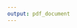 ```yaml
---
output: pdf_document
---
```


\begin{appendices}

\chapter*{Appendix A. Renfrewshire pilot. UBDC RAC approval}\label{app:a}

\includepdf[pages={-}]{data/assets/renf-rac.pdf}

\chapter*{Appendix B. Renfrewshire pilot. Ethical approval}\label{app:b}

\includepdf[pages={-}]{data/assets/renf-ethics.pdf}

\chapter*{Appendix C. Main linkage RAC approval}\label{app:c}

\includepdf[pages={-}]{data/assets/main-proj-rac.pdf}

\chapter*{Appendix D. Main linkage PBPP approval}\label{app:d}

\includepdf[pages={-}]{data/assets/pbpp.pdf}

\chapter*{Appendix E. Main linkage. Ethical approval}\label{app:e}

\includepdf[pages={-}]{data/assets/college-ethics.pdf}

\chapter*{Appendix F. Data Sharing agreement}\label{app:f}

\includepdf[pages={-}]{data/assets/DSA-signed.pdf}

\chapter*{Appendix G. Medicines not included in total counts}\label{app:g}

\begin{longtable}{@{}lr@{}}
\toprule
Medicine Name & BNF subsection \\* \midrule
\endfirsthead
%
\multicolumn{2}{c}%
{{\bfseries continued from previous page}} \\
\toprule
Medicine Name & BNF subsection \\* \midrule
\endhead
%
\bottomrule
\endfoot
%
\endlastfoot
%
GLUCAGON & 06.01.04 \\
OILS FOR THE EAR & 12.01.03 \\
CHLORHEXIDINE GLUCONATE & 12.03.04 \\
ENTERAL NUTRITION & 09.04.02 \\
DOCUSATE SODIUM & 12.01.03 \\
EMOLLIENTS & 13.01.01 \\
SUNSCREEN & 13.08.01 \\
POVIDONE IODINE & 13.11.04 \\
OXYGEN CYLINDERS & 03.06.00 \\
MULTIVITAMINS & 09.06.07 \\
\begin{tabular}[c]{@{}l@{}}LIDOCAINE HYDROCHLORIDE \\ WITH CHLORHEXIDINE GLUCONATE\end{tabular} & 15.02.01 \\
WATER FOR INJECTIONS & 09.02.02 \\
HEPARINOID & 13.14.00 \\
DICLOFENAC & 13.08.01 \\
PROFLAVINE HEMISULFATE & 13.10.05 \\
RALOXIFENE HYDROCHLORIDE & 06.04.01 \\
\begin{tabular}[c]{@{}l@{}}COMPOUND TOPICAL PREPARATIONS \\ WITH LIDOCAINE\end{tabular} & 15.02.01 \\
FOODS FOR SPECIAL DIETS & 09.04.01 \\
\begin{tabular}[c]{@{}l@{}}COMPOUND PREPARATIONS WITH \\ SALICYLIC ACID\end{tabular} & 13.07.00 \\
KETOROLAC TROMETAMOL & 11.08.02 \\
BENZOCAINE & 12.03.03 \\
FOODS FOR SPECIAL DIETS & 09.04.02 \\
MAGNESIUM SULFATE & 13.10.05 \\
HYDROGEN PEROXIDE & 13.11.06 \\
FLUOROURACIL & 13.08.01 \\
UREA HYDROGEN PEROXIDE & 12.01.03 \\
METHYLPREDNISOLONE & 10.01.02 \\
GLUCOSE & 09.02.02 \\
CHLORHEXIDINE GLUCONATE & 13.11.02 \\
LIDOCAINE & 15.02.01 \\
\begin{tabular}[c]{@{}l@{}}AMYLMETACRESOL AND \\ DICHLOROBENZYL ALCOHOL\end{tabular} & 12.03.03 \\
CETYLPYRIDINIUM CHLORIDE & 12.03.03 \\
SALICYLIC ACID & 13.07.00 \\
HEXETIDINE & 12.03.04 \\
GLUTEN FREE BISCUITS & 09.04.01 \\
GLUTEN FREE MIXES & 09.04.01 \\
GLUTEN FREE BREAD & 09.04.01 \\
GLUCOSE & 06.01.04 \\
\begin{tabular}[c]{@{}l@{}}CETRIMIDE AND \\ CHLORHEXIDINE GLUCONATE\end{tabular} & 13.10.05 \\
ORCIPRENALINE SULFATE & 03.01.01 \\
BOWEL CLEANSING SOLUTIONS & 01.06.05 \\
IMIQUIMOD & 13.07.00 \\
ENTERAL NUTRITION & 09.04.01 \\
OXYGEN CYLINDERS WITH SET & 03.06.00 \\
COMPOUND HERBAL PREPARATIONS & 09.12.00 \\
ZINC OXIDE & 13.13.01 \\
ALUMINIUM DIHYDROXYALLANTOINATE & 13.12.00 \\
\begin{tabular}[c]{@{}l@{}}CETYLPYRIDINIUM CHLORIDE WITH \\ CHLOROCRESOL AND\\ LIDOCAINE HYDROCHLORIDE\end{tabular} & 12.03.04 \\
GLUTEN FREE/LOW PROTEIN BISCUITS & 09.04.01 \\
LOW PROTEIN BISCUITS & 09.04.01 \\
GLUTEN FREE PASTA & 09.04.01 \\
GLUTEN FREE/WHEAT FREE BISCUITS & 09.04.01 \\
GLUTEN FREE/WHEAT FREE BREAD & 09.04.01 \\
HYOSCINE HYDROBROMIDE & 15.01.03 \\
MIDAZOLAM & 15.01.04 \\
POTASSIUM PERMANGANATE & 13.11.06 \\
POVIDONE IODINE & 13.10.05 \\
GLUTEN FREE/WHEAT FREE MIXES & 09.04.01 \\
FOODS FOR SPECIAL DIETS & 09.11.04 \\
ALUMINIUM CHLORIDE HEXAHYDRATE & 13.12.00 \\
GLUTEN FREE/WHEAT FREE PASTA & 09.04.01 \\
SODIUM CHLORIDE & 09.02.02 \\
HELICOBACTER PYLORI TEST & 01.03.00 \\
GLUCOSAMINE SULFATE & 09.12.00 \\
LIDOCAINE HYDROCHLORIDE & 15.02.01 \\
TRIAMCINOLONE ACETONIDE & 10.01.02 \\
GLUTEN FREE GRAINS/FLOURS & 09.04.01 \\
HYDROGEN PEROXIDE & 13.10.05 \\
APRACLONIDINE & 11.08.02 \\
PODOPHYLLUM & 13.07.00 \\
AMINO ACID SUPPLEMENTS & 09.04.01 \\
LIDOCAINE HYDROCHLORIDE & 12.03.03 \\
IODINE & 13.11.04 \\
CAMOUFLAGERS & 13.08.02 \\
COVERING AGENTS & 13.08.02 \\
CETOMACROGOL & 13.01.01 \\
GLUTARALDEHYDE & 13.07.00 \\
MENTHOL WITH EUCALYPTUS & 03.08.00 \\
CALCIUM FOLINATE & 08.01.00 \\
SILVER NITRATE & 13.07.00 \\
DEQUALINIUM CHLORIDE & 12.03.03 \\
GLUTEN FREE/WHEAT FREE GRAINS/FLOURS & 09.04.01 \\
CATHETER PATENCY SOLUTIONS & 07.04.04 \\
NEPAFENAC & 11.08.02 \\
HEXYLRESORCINOL & 12.03.03 \\
CETRIMIDE & 13.10.05 \\
PREDNISOLONE & 10.01.02 \\
\begin{tabular}[c]{@{}l@{}}CETRIMIDE AND CHLORHEXIDINE \\ GLUCONATE\end{tabular} & 13.11.02 \\
\begin{tabular}[c]{@{}l@{}}SODIUM PICOSULFATE AND \\ MAGNESIUM CITRATE\end{tabular} & 01.06.05 \\
SODIUM BICARBONATE & 09.02.02 \\
LOW PROTEIN MIXES & 09.04.01 \\
BENZALKONIUM CHLORIDE & 12.03.03 \\
BENZOIN & 03.08.00 \\
CEFPODOXIME & 05.01.02 \\
ALCOHOL & 13.11.01 \\
\begin{tabular}[c]{@{}l@{}}CHLORHEXIDINE IN \\ ISOPROPYL ALCOHOL\end{tabular} & 13.11.02 \\
TETRACAINE & 11.07.00 \\
SYRUP & 09.11.01 \\
COMBINED FOOD PREPARATION & 09.11.04 \\
CHLORHEXIDINE IN METHYLATED SPIRIT & 13.11.02 \\
HYDROCORTISONE ACETATE & 10.01.02 \\
GLUCOSE & 09.04.01 \\
DIBROMOPROPAMIDINE ISETIONATE & 13.10.05 \\
ISOPROPYL ALCOHOL & 13.11.01 \\
INOSINE ACEDOBEN DIMEPRANOL & 05.03.02 \\
EPINEPHRINE & 02.07.03 \\
CHLORHEXIDINE GLUCONATE & 13.10.05 \\
THYMOL & 12.03.04 \\
DICLOFENAC & 11.08.02 \\
FLUORESCEIN SODIUM & 11.08.02 \\
LOW PROTEIN BREAD & 09.04.01 \\
TETRACAINE & 15.02.01 \\
ALFENTANIL & 15.01.04 \\
FOODS FOR SPECIAL DIETS & 09.09.00 \\
FOODS & 09.04.02 \\
\begin{tabular}[c]{@{}l@{}}CHLOROBUTANOL AND \\ CHLORHEXIDINE GLUCONATE\end{tabular} & 12.03.04 \\
FORMALDEHYDE & 13.07.00 \\
GLYCOPYRRONIUM BROMIDE & 15.01.03 \\
\begin{tabular}[c]{@{}l@{}}CHLORHEXIDINE DIGLUCONATE AND\\  TETRACAINE HYDROCHLORIDE\end{tabular} & 12.03.03 \\
OXYBUPROCAINE HYDROCHLORIDE & 11.07.00 \\
SOLVENT ETHER & 13.11.01 \\
PHLEUM PRATENSE & 03.04.02 \\
BENZOCAINE & 13.02.03 \\
TALC PURIFIED & 13.02.03 \\
PHOSPHATES (RECTAL) & 01.06.05 \\
DIAZOXIDE & 06.01.04 \\
BUPIVACAINE HYDROCHLORIDE & 15.02.01 \\
\begin{tabular}[c]{@{}l@{}}LIDOCAINE HYDROCHLORIDE WITH\\  CHLORHEXIDINE GLUCONATE\end{tabular} & 12.03.03 \\
TENECTEPLASE & 02.10.02 \\
LOW PROTEIN PASTA & 09.04.01 \\
LIDOCAINE WITH EPINEPHRINE & 15.02.01 \\
\begin{tabular}[c]{@{}l@{}}AMYLMETACRESOL AND DICHLOROBENZYL \\ ALCOHOL WITH ASCORBIC ACID\end{tabular} & 12.03.03 \\
GENTIAN & 09.07.00 \\
PHENOL & 13.11.05 \\
ETYNODIOL DIACETATE & 07.03.02 \\
GLUTEN FREE/LOW PROTEIN PASTA & 09.04.01 \\
SODIUM BENZOATE & 12.03.04 \\
MISCELLANEOUS HERBALS & 09.12.00 \\
WITCH HAZEL & 13.11.06 \\
LOW PROTEIN CEREALS & 09.04.01 \\
GLUTEN FREE COOKING AIDS & 09.04.01 \\
SODIUM HYPOCHLORITE & 13.11.04 \\
CHLORHEXIDINE IN ISOPROPYL ALCOHOL & 13.11.01 \\
LACTASE & 09.11.02 \\
KETOROLAC TROMETAMOL & 15.01.04 \\
KETAMINE & 15.01.01 \\
MAGNESIUM CITRATE & 01.06.05 \\
CHLOROXYLENOL & 13.11.05 \\
LIDOCAINE WITH AMINOACRIDINE & 12.03.03 \\
ATROPINE SULFATE & 15.01.03 \\
PROXYMETACAINE HYDROCHLORIDE & 11.07.00 \\
ENTERAL NUTRITION & 09.09.00 \\
FLUOROURACIL WITH SALICYLIC ACID & 13.08.01 \\
LIDOCAINE AND TETRACAINE & 15.02.01 \\
PARAFFIN HARD & 13.01.01 \\
FENTANYL & 15.01.04 \\
FOODS FOR SPECIAL DIETS & 09.11.01 \\
MESNA & 08.01.00 \\
MOXIFLOXACIN & 11.08.02 \\
DECOGESTANT DROPS & 03.08.00 \\
BROMFENAC & 11.08.02 \\
HYDROGEN PEROXIDE & 12.03.04 \\
SODIUM CHLORIDE & 07.04.04 \\
LOW PROTEIN FOODS & 09.04.01 \\
LOW PROTEIN GRAINS/FLOURS & 09.04.01 \\
PHENOL WITH CHLORHEXIDINE GLUCONATE & 13.10.05 \\
INGENOL MEBUTATE & 13.08.01 \\
GLUTEN FREE CEREALS & 09.04.01 \\
INTRAVENOUS NUTRITION SUPPLEMENTS & 09.03.00 \\
VITAMINS C AND D3 WITH FOLIC ACID & 09.06.07 \\
DINOPROSTONE & 07.01.01 \\
CRANBERRY & 09.12.00 \\
ALUMINIUM CHLORIDE & 13.12.00 \\
POTASSIUM CHLORIDE & 09.02.02 \\
BRIMONIDINE TARTRATE & 13.06.03 \\
\begin{tabular}[c]{@{}l@{}}BENZOYL PEROXIDE WITH \\ POTASSIUM HYDROXYQUINOLINE\end{tabular} & 13.11.02 \\
ULIPRISTAL & 06.04.01 \\
ALKYL SULFATE & 13.11.03 \\
PRILOCAINE HYDROCHLORIDE & 15.02.01 \\
RACECADOTRIL & 01.04.03 \\
DAPOXETINE & 07.04.06 \\
CARBOMER & 11.08.03 \\
POVIDONE IODINE & 11.08.02 \\
ERGOMETRINE MALEATE & 07.01.01 \\
LOW PROTEIN COOKING AIDS & 09.04.01 \\
PIRFENIDONE & 03.11.01 \\
\begin{tabular}[c]{@{}l@{}}LIDOCAINE HYDROCHLORIDE \\ WITH FLUORESCEIN SODIUM\end{tabular} & 11.07.00 \\
FLEXIBLE COLLODION & 13.10.05 \\
BECAPLERMIN & 13.11.07 \\
MIVACURIUM CHLORIDE & 15.01.05 \\
NORETHISTERONE ENANTHATE & 07.03.02 \\
SOAP & 13.11.03 \\
LANOLIN & 13.01.01 \\
FOODS & 09.04.01 \\
CIPROFLOXACIN WITH DEXAMETHASONE & 12.01.02 \\
INSULIN DEGLUDEC AND LIRAGLUTIDE & 06.01.02 \\
\begin{tabular}[c]{@{}l@{}}LIDOCAINE HYDROCHLORIDE WITH \\ CETYLPYRIDIUM CHLORIDE\end{tabular} & 15.02.01 \\
MULTIVITAMINS & 09.10.00 \\* \bottomrule
\end{longtable}

\end{appendices}


